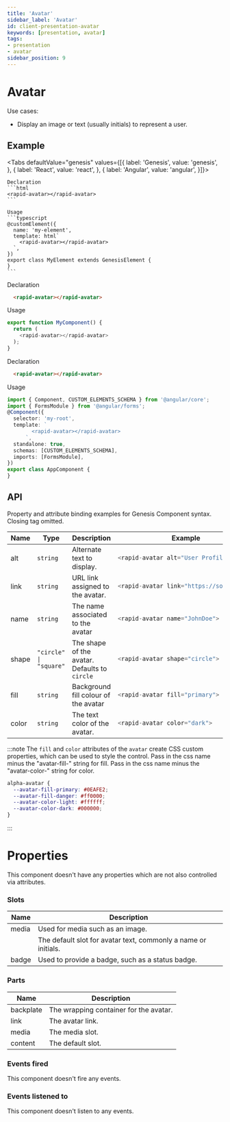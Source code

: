 ```yaml
---
title: 'Avatar'
sidebar_label: 'Avatar'
id: client-presentation-avatar
keywords: [presentation, avatar]
tags:
- presentation
- avatar
sidebar_position: 9
---
```



# Avatar

Use cases:
* Display an image or text (usually initials) to represent a user.

## Example

<AvatarDemo />

<Tabs defaultValue="genesis" values={[{ label: 'Genesis', value: 'genesis', }, { label: 'React', value: 'react', }, { label: 'Angular', value: 'angular', }]}>

  <TabItem value="genesis">

    Declaration
    ```html
    <rapid-avatar></rapid-avatar>
    ```

    Usage
    ```typescript
    @customElement({
      name: 'my-element',
      template: html`
        <rapid-avatar></rapid-avatar>
      `,
    })
    export class MyElement extends GenesisElement {
    }
    ```

  </TabItem>
  <TabItem value="react">

  Declaration
  ```html
    <rapid-avatar></rapid-avatar>
  ```
  Usage
  ```typescript
  export function MyComponent() {
    return (
      <rapid-avatar></rapid-avatar>
    );
  }
  ```
</TabItem>
  <TabItem value="angular">

  Declaration
  ```html
    <rapid-avatar></rapid-avatar>
  ```

  Usage
  ```typescript
  import { Component, CUSTOM_ELEMENTS_SCHEMA } from '@angular/core';
  import { FormsModule } from '@angular/forms';
  @Component({
    selector: 'my-root',
    template: `
          <rapid-avatar></rapid-avatar>
        `,
    standalone: true,
    schemas: [CUSTOM_ELEMENTS_SCHEMA],
    imports: [FormsModule],
  })
  export class AppComponent {
  }
  ```
</TabItem>
</Tabs>

## API

 Property and attribute binding examples for Genesis Component syntax. Closing tag omitted.

<table>
  <thead><tr><th>Name</th><th>Type</th><th>Description</th><th>Example</th></tr></thead>
  <tbody>
    <tr>
      <td>alt</td>
      <td><code>string</code></td>
      <td>Alternate text to display.</td>
<td>

```typescript
<rapid-avatar alt="User Profile Image">
```

</td>
    </tr>
    <tr>
      <td>link</td>
      <td><code>string</code></td>
      <td>URL link assigned to the avatar.</td>
<td>

```typescript
<rapid-avatar link="https://someLink">
```

</td>
    </tr>
    <tr>
      <td>name</td>
      <td><code>string</code></td>
      <td>The name associated to the avatar</td>
<td>

```typescript
<rapid-avatar name="JohnDoe">
```

</td>
    </tr>
    <tr>
      <td>shape</td>
      <td><code>"circle" | "square"</code></td>
      <td>The shape of the avatar. Defaults to <code>circle</code></td>
<td>

```typescript
<rapid-avatar shape="circle">
```

</td>
    </tr>
    <tr>
      <td>fill</td>
      <td><code>string</code></td>
      <td>Background fill colour of the avatar</td>
<td>

```typescript
<rapid-avatar fill="primary">
```

</td>
    </tr>
    <tr>
      <td>color</td>
      <td><code>string</code></td>
      <td>The text color of the avatar.</td>
<td>

```typescript
<rapid-avatar color="dark">
```

</td>
    </tr>
  </tbody>
</table>

:::note
  The `fill` and `color` attributes of the `avatar` create CSS custom properties, which can be used to style the control.
  Pass in the css name minus the "avatar-fill-" string for fill.
  Pass in the css name minus the "avatar-color-" string for color.

```css
alpha-avatar {
  --avatar-fill-primary: #0EAFE2;
  --avatar-fill-danger: #ff0000;
  --avatar-color-light: #ffffff;
  --avatar-color-dark: #000000;
}
```
:::

# Properties

This component doesn't have any properties which are not also controlled via attributes.

### Slots

| Name | Description |
|---|---|
| media	| Used for media such as an image. |
| |The default slot for avatar text, commonly a name or initials. |
| badge | Used to provide a badge, such as a status badge. |

### Parts

| Name | Description |
|---|---|
| backplate | The wrapping container for the avatar. |
| link | The avatar link. |
| media | The media slot. |
| content | The default slot. |

### Events fired

This component doesn't fire any events.

### Events listened to

This component doesn't listen to any events.

